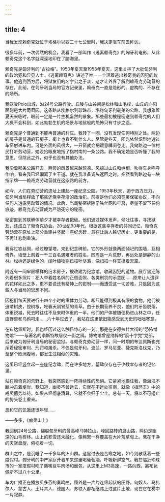 ```yaml
---
---
---
```

title: 4
---




当我发现赖奇克就位于埃格尔以西二十七公里时，我决定驱车前去拜访。

很多年前，一次偶然的机会，我看了一部叫作《逃离赖奇克》的匈牙利电影，从此赖奇克这个名字就深深地印在了脑海里。

赖奇克是匈牙利的“古拉格”。1950年夏天至1953年夏天，这里关押了大批匈牙利的政治犯和异见人士。《逃离赖奇克》讲述了唯一一个活着逃出赖奇克的囚犯的故事。他逃到西方后，将狱友们的名字公之于众，这才让外界了解到赖奇克劳动营的存在。此前，在匈牙利当局的官方记录里，赖奇克一直是隐形的、虚构的、不存在的场所。

我驾驶Polo出城，沿24号公路行驶。丘陵与山谷间是松林和山毛榉，山丘的向阳面则是大片葡萄园。这条路从埃格尔到珍珠市，堪称匈牙利最美的公路。我想象着夏天来临时，眼前一定是一片生机盎然的景象。那些最初被秘密送到赖奇克的人们大概不会料到，如此勃勃生机的场景与地狱般的恐怖只有寸步之遥。

赖奇克是个普通到不能再普通的村庄。我转了一圈，没有发现任何特别之处。两边的房子是普通的石房子，街上也看不到什么人。尽管是冬天，阳光依然炽烈地透过车窗射进车内，可是外面的风很大，一开窗就会把暖意瞬间卷走。我向路边一位村民打听劳动营，她没抬眼皮地指了指村南的一条公路。我不确定她是否听懂了我的意思，但除此之外，似乎也没有其他办法。

我沿着那条公路开去，两旁的风景越来越荒凉。风掠过山丘和树梢，吹得车身呼呼作响。看来我已经偏离了主干道。就在我准备调头返回之时，突然看到路边有一块指示牌——赖奇克劳动营就在这条路的前方。

如今，人们在劳动营的遗址上建起一座纪念公园。1953年秋天，迫于西方压力，匈牙利当局释放了那些还侥幸存活的政治犯，前提是他们必须签署保密协议，不向任何人透露劳动营的情况。此后，当局秘密拆除了铁丝网和牢房，尽量不留下任何痕迹。赖奇克劳动营成为严防死守的秘密。

秘密直到苏联解体前夕才被幸存者戳破。他们通过媒体发声，倾吐往事，寻找狱友，还成立了赖奇克协会。20世纪90年代，根据这些幸存者的共同记忆，赖奇克劳动营在原址上部分重建并竖起一座纪念碑，意在让后人铭记历史。更重要的是，不再让悲剧重演。

我穿过铁丝网，经过瞭望塔，来到纪念碑前。它的外形就像两面倾圮的围墙，互相倚靠。墙壁上刻着一千三百名遇难者的姓名，四周是一片荒野，再远处是僻静的山林。松树还是绿色的，阔叶植物则已枝叶尽落，像扫把一样支撑着天空。

附近有一间牢房模样的旧木房子，被改建为纪念馆，收藏囚犯的遗物。展厅里还陈列着很多照片：犯人举着姓名牌的正侧面照、各类刑罚的示意图……原来让人遭罪的花样如此之多，更不要说还有精神上的钳制——而遭受这一切苦难，只是因为这些人与当局的思想不同。

囚犯们每天要进行十四个小时的重体力劳动，却只能得到极其有限的食物。他们被迫啃树皮，挖树根，吃春天刚冒芽的青草。由于长期营养不良，他们的牙齿脱落，体重锐减，死去时往往不及来时体重的一半。他们的尸体被随便扔进山林之中，任由野兽和乌鸦叼走……六十年过去了，我站在这里依旧能感受到历史的咄咄寒意。

在布达佩斯时，我也经历过这么触目惊心的一刻。那是在安德拉什大街的“恐怖博物馆”——与著名的李斯特故居仅一街之隔。博物馆曾是纳粹的“箭十字党”党部，后来成为匈牙利当局的秘密监狱。与赖奇克劳动营一样，同一时期的布达佩斯也充斥着秘密审判、刑罚和屠杀。不仅是匈牙利，波兰、罗马尼亚、捷克斯洛伐克，乃至整个欧洲腹地，都发生过相似的灾难。

这里已经竖立起一座座纪念碑，而在许多地方，墓碑仅存在于少数幸存者的记忆里。

站在赖奇克的荒野上，我突然感到一阵持续性的恐惧。它紧紧地摄住我，像海浪不断冲击着堤岸。我知道，幽灵不曾远去，它就在不远处徘徊，就像《指环王》中的戒灵蓄势以待。如果未经彻底清算，它就不会归于尘土。总有一天，将以不可遏止的势头卷土重来。

恶和它的饥饿还很年轻……

——多多，《痴呆山上》

我回到24号公路，翻越匈牙利的最高峰马特拉山。峰回路转的盘山路，两边是幽深的山毛榉林。山上的积雪还未融化，像棉絮一样覆盖在大片荒草甸上。鹰在干净的天空盘旋，俯视着一切。

群山之中，是沉睡了一千多年的火山群。这里过去是苦寒之地，如今则散落着一些度假村。匈牙利的中产家庭开着车来这里喝葡萄酒，呼吸新鲜空气。我在临近珍珠市的一家度假村吃了鹰嘴豆牛肉汤和面包，从这里上M3高速，一路向西，离布达佩斯不过八十公里。

车内广播正在播放贝多芬的奏鸣曲，窗外是一片片连绵起伏的田野。匈奴人、马扎尔人、蒙古人、土耳其人、德国人、苏联人都相继踏上过这片土地，现在它在雾中一片寂静。